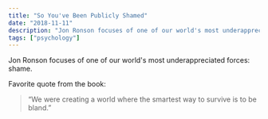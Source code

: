 ```yaml
---
title: "So You've Been Publicly Shamed"
date: "2018-11-11"
description: "Jon Ronson focuses of one of our world's most underappreciated forces: shame."
tags: ["psychology"]
---
```


Jon Ronson focuses of one of our world's most underappreciated forces: shame.

Favorite quote from the book:

> “We were creating a world where the smartest way to survive is to be bland.”
